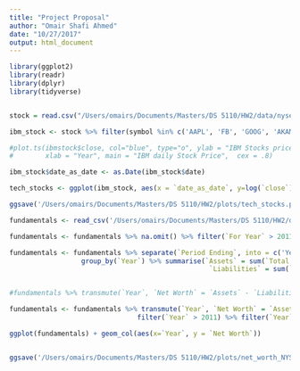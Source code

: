 ```yaml
---
title: "Project Proposal"
author: "Omair Shafi Ahmed"
date: "10/27/2017"
output: html_document
---
```



```r

library(ggplot2) 
library(readr) 
library(dplyr)
library(tidyverse)


stock = read.csv("/Users/omairs/Documents/Masters/DS 5110/HW2/data/nyse/prices-split-adjusted.csv")

ibm_stock <- stock %>% filter(symbol %in% c('AAPL', 'FB', 'GOOG', 'AKAM') )

#plot.ts(ibmstock$close, col="blue", type="o", ylab = "IBM Stocks price in $", 
#        xlab = "Year", main = "IBM daily Stock Price",  cex = .8)

ibm_stock$date_as_date <- as.Date(ibm_stock$date)

tech_stocks <- ggplot(ibm_stock, aes(x = `date_as_date`, y=log(`close`), color=`symbol`)) + geom_line(aes(group=symbol)) + theme(axis.text.x = element_text(angle = 90, hjust = 1)) + scale_x_date(name = 'Year', date_breaks = '1 years', date_labels = '%Y') + ylab('Log of Close')

ggsave('/Users/omairs/Documents/Masters/DS 5110/HW2/plots/tech_stocks.png')

```


```r

fundamentals <- read_csv('/Users/omairs/Documents/Masters/DS 5110/HW2/data/nyse/fundamentals.csv')

fundamentals <- fundamentals %>% na.omit() %>% filter(`For Year` > 2011)

fundamentals <- fundamentals %>% separate(`Period Ending`, into = c('Year','Month', 'Day'), sep="-") %>%
                  group_by(`Year`) %>% summarise(`Assets` = sum(`Total Assets`), 
                                                  `Liabilities` = sum(`Total Liabilities`))


#fundamentals %>% transmute(`Year`, `Net Worth` = `Assets` - `Liabilities`)

fundamentals <- fundamentals %>% transmute(`Year`, `Net Worth` = `Assets` - `Liabilities`) %>%
                                filter(`Year` > 2011) %>% filter(`Year` < 2016)

ggplot(fundamentals) + geom_col(aes(x=`Year`, y = `Net Worth`))


ggsave('/Users/omairs/Documents/Masters/DS 5110/HW2/plots/net_worth_NYSE.png')
```

